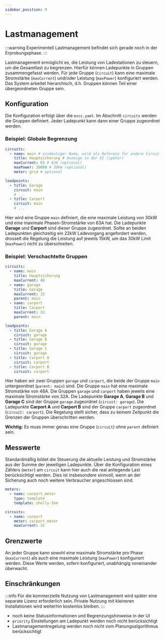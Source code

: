 ```yaml
---
sidebar_position: 9
---
```


# Lastmanagement

:::warning Experimentell
Lastmanagement befindet sich gerade noch in der Erprobungsphase.
:::

Lastmanagement ermöglicht es, die Leistung von Ladestationen zu steuern, um die Gesamtlast zu begrenzen.
Hierfür können Ladepunkte in Gruppen zusammengefasst werden.
Für jede Gruppe (`circuit`) kann eine maximale Stromstärke (`maxCurrent`) und/oder Leistung (`maxPower`) konfiguriert werden.
Das System arbeitet hierarchisch, d.h. Gruppen können Teil einer übergeordneten Gruppe sein.

## Konfiguration

Die Konfiguration erfolgt über die `evcc.yaml`.
Im Abschnitt `circuits` werden die Gruppen definiert.
Jeder Ladepunkt kann dann einer Gruppe zugeordnet werden.

### Beispiel: Globale Begrenzung

```yaml
circuits:
  - name: main # eindeutiger Name, wird als Referenz für andere Circuits verwendet
    title: Hauptsicherung # Anzeige in der UI (später)
    maxCurrent: 63 # 63A (optional)
    maxPower: 30000 # 30kW (optional)
    meter: grid # optional

loadpoints:
  - title: Garage
    circuit: main
    # ...
  - title: Carport
    circuit: main
    # ...
```

Hier wird eine Gruppe `main` definiert, die eine maximale Leistung von 30kW und eine maximale Phasen-Stromstärke von 63A hat.
Die Ladepunkte **Garage** und **Carport** sind dieser Gruppe zugeordnet.
Sollte an beiden Ladepunkten gleichzeitig ein 22kW Ladevorgang angefordert werden, drosselt die Regelung die Leistung auf jeweils 15kW, um das 30kW Limit (`maxPower`) nicht zu überschreiten.


### Beispiel: Verschachtelte Gruppen

```yaml
circuits:
  - name: main
    title: Hauptsicherung
    maxCurrent: 48
  - name: garage
    title: Garage
    maxCurrent: 32
    parent: main
  - name: carport
    title: Carport
    maxCurrent: 32
    parent: main

loadpoints:
  - title: Garage A
    circuit: garage
  - title: Garage B
    circuit: garage
  - title: Garage C
    circuit: garage
  - title: Carport A
    circuit: carport
  - title: Carport B
    circuit: carport
```

Hier haben wir zwei Gruppen `garage` und `carport`, die beide der Gruppe `main` untergeordnet (`parent: main`) sind.
Die Gruppe `main` hat eine maximale Stromstärke von 48A.
Die Gruppen `garage` und `carport` haben jeweils eine maximale Stromstärke von 32A.
Die Ladepunkte **Garage A**, **Garage B** und **Garage C** sind der Gruppe `garage` zugeordnet (`circuit: garage`).
Die Ladepunkte **Carport A** und **Carport B** sind der Gruppe `carport` zugeordnet (`circuit: carport`).
Die Regelung stellt sicher, dass zu keinem Zeitpunkt die Grenzen der Gruppen überschritten werden.

**Wichtig:** Es muss immer genau eine Gruppe (`circuit`) ohne `parent` definiert sein.

## Messwerte

Standardmäßig bildet die Steuerung die aktuelle Leistung und Stromstärke aus der Summe der jeweiligen Ladepunkte.
Über die Konfiguration eines Zählers (`meter`) am `circuit` kann hier auch die real anliegende Last berücksichtigt werden.
Dies ist insbesondere sinnvoll, wenn an der Sicherung auch noch weitere Verbraucher angeschlossen sind.

```yaml
meters:
  - name: carport_meter
    type: template
    template: shelly-3em

circuits:
  - name: carport
    meter: carport_meter
    maxCurrent: 32
```

## Grenzwerte

An jeder Gruppe kann sowohl eine maximale Stromstärke pro Phase (`maxCurrent`) als auch eine maximale Leistung (`maxPower`) konfiguriert werden.
Diese Werte werden, sofern konfiguriert, unabhängig voneinander überwacht.

## Einschränkungen

:::info
Für die kommerzielle Nutzung von Lastmanagement wird später eine separate Lizenz erforderlich sein.
Private Nutzung mit kleineren Installationen wird weiterhin kostenlos bleiben.
:::

- noch keine Statusinformationen und Begrenzungshinweise in der UI
- `priority` Einstellungen am Ladepunkt werden noch nicht berücksichtigt
- Lastmanagementregelung werden noch nicht vom Planungsalgorithmus berücksichtigt